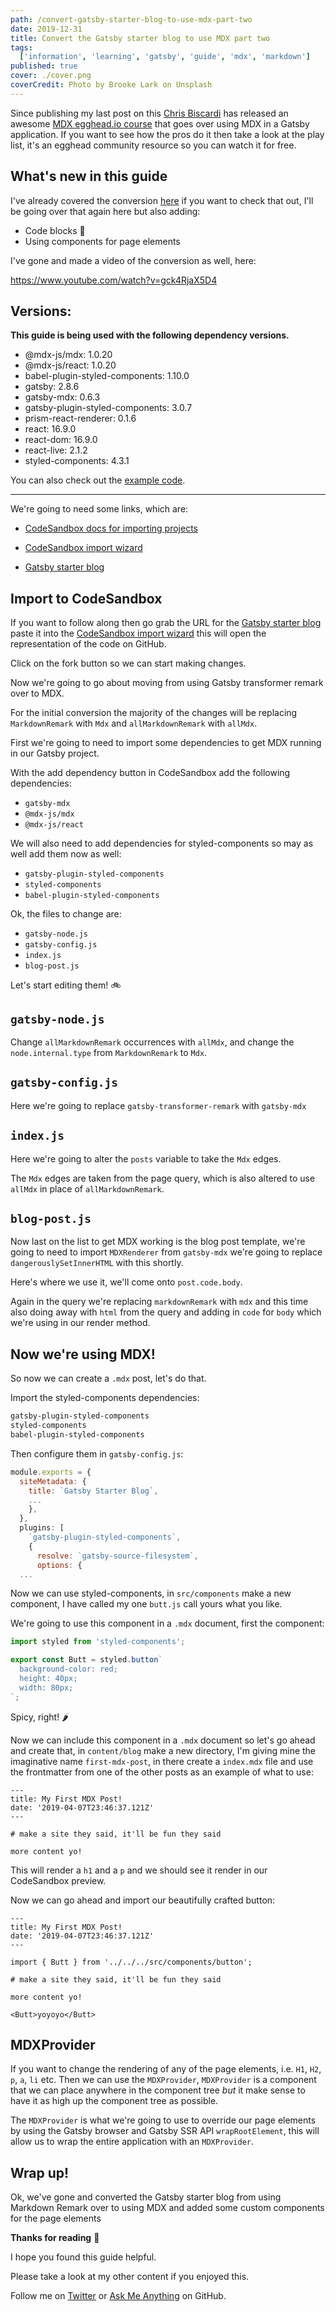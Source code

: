 ```yaml
---
path: /convert-gatsby-starter-blog-to-use-mdx-part-two
date: 2019-12-31
title: Convert the Gatsby starter blog to use MDX part two
tags:
  ['information', 'learning', 'gatsby', 'guide', 'mdx', 'markdown']
published: true
cover: ./cover.png
coverCredit: Photo by Brooke Lark on Unsplash
---
```


Since publishing my last post on this [Chris Biscardi] has released an
awesome [MDX egghead.io course] that goes over using MDX in a Gatsby
application. If you want to see how the pros do it then take a look at
the play list, it's an egghead community resource so you can watch it
for free.

## What's new in this guide

I've already covered the conversion [here] if you want to check that
out, I'll be going over that again here but also adding:

- Code blocks 🎉
- Using components for page elements

I've gone and made a video of the conversion as well, here:

https://www.youtube.com/watch?v=gck4RjaX5D4

## Versions:

**This guide is being used with the following dependency versions.**

- @mdx-js/mdx: 1.0.20
- @mdx-js/react: 1.0.20
- babel-plugin-styled-components: 1.10.0
- gatsby: 2.8.6
- gatsby-mdx: 0.6.3
- gatsby-plugin-styled-components: 3.0.7
- prism-react-renderer: 0.1.6
- react: 16.9.0
- react-dom: 16.9.0
- react-live: 2.1.2
- styled-components: 4.3.1

You can also check out the [example code].

---

We're going to need some links, which are:

- [CodeSandbox docs for importing projects]

- [CodeSandbox import wizard]

- [Gatsby starter blog]

## Import to CodeSandbox

If you want to follow along then go grab the URL for the [Gatsby
starter blog] paste it into the [CodeSandbox import wizard] this will
open the representation of the code on GitHub.

Click on the fork button so we can start making changes.

Now we're going to go about moving from using Gatsby transformer
remark over to MDX.

For the initial conversion the majority of the changes will be
replacing `MarkdownRemark` with `Mdx` and `allMarkdownRemark` with
`allMdx`.

First we're going to need to import some dependencies to get MDX
running in our Gatsby project.

With the add dependency button in CodeSandbox add the following
dependencies:

- `gatsby-mdx`
- `@mdx-js/mdx`
- `@mdx-js/react`

We will also need to add dependencies for styled-components so may as
well add them now as well:

- `gatsby-plugin-styled-components`
- `styled-components`
- `babel-plugin-styled-components`

Ok, the files to change are:

- `gatsby-node.js`
- `gatsby-config.js`
- `index.js`
- `blog-post.js`

Let's start editing them! 🚲

## `gatsby-node.js`

Change `allMarkdownRemark` occurrences with `allMdx`, and change the
`node.internal.type` from `MarkdownRemark` to `Mdx`.

## `gatsby-config.js`

Here we're going to replace `gatsby-transformer-remark` with
`gatsby-mdx`

## `index.js`

Here we're going to alter the `posts` variable to take the `Mdx`
edges.

The `Mdx` edges are taken from the page query, which is also altered
to use `allMdx` in place of `allMarkdownRemark`.

## `blog-post.js`

Now last on the list to get MDX working is the blog post template,
we're going to need to import `MDXRenderer` from `gatsby-mdx` we're
going to replace `dangerouslySetInnerHTML` with this shortly.

Here's where we use it, we'll come onto `post.code.body`.

Again in the query we're replacing `markdownRemark` with `mdx` and
this time also doing away with `html` from the query and adding in
`code` for `body` which we're using in our render method.

## Now we're using MDX!

So now we can create a `.mdx` post, let's do that.

Import the styled-components dependencies:

```bash
gatsby-plugin-styled-components
styled-components
babel-plugin-styled-components
```

Then configure them in `gatsby-config.js`:

```js
module.exports = {
  siteMetadata: {
    title: `Gatsby Starter Blog`,
    ...
    },
  },
  plugins: [
    `gatsby-plugin-styled-components`,
    {
      resolve: `gatsby-source-filesystem`,
      options: {
  ...
```

Now we can use styled-components, in `src/components` make a new
component, I have called my one `butt.js` call yours what you like.

We're going to use this component in a `.mdx` document, first the
component:

```js
import styled from 'styled-components';

export const Butt = styled.button`
  background-color: red;
  height: 40px;
  width: 80px;
`;
```

Spicy, right! 🌶

Now we can include this component in a `.mdx` document so let's go
ahead and create that, in `content/blog` make a new directory, I'm
giving mine the imaginative name `first-mdx-post`, in there create a
`index.mdx` file and use the frontmatter from one of the other posts
as an example of what to use:

```mdx
---
title: My First MDX Post!
date: '2019-04-07T23:46:37.121Z'
---

# make a site they said, it'll be fun they said

more content yo!
```

This will render a `h1` and a `p` and we should see it render in our
CodeSandbox preview.

Now we can go ahead and import our beautifully crafted button:

```mdx
---
title: My First MDX Post!
date: '2019-04-07T23:46:37.121Z'
---

import { Butt } from '../../../src/components/button';

# make a site they said, it'll be fun they said

more content yo!

<Butt>yoyoyo</Butt>
```

## MDXProvider

If you want to change the rendering of any of the page elements, i.e.
`H1`, `H2`, `p`, `a`, `li` etc. Then we can use the `MDXProvider`,
`MDXProvider` is a component that we can place anywhere in the
component tree _but_ it make sense to have it as high up the component
tree as possible.

The `MDXProvider` is what we're going to use to override our page
elements by using the Gatsby browser and Gatsby SSR API
`wrapRootElement`, this will allow us to wrap the entire application
with an `MDXProvider`.

## Wrap up!

Ok, we've gone and converted the Gatsby starter blog from using
Markdown Remark over to using MDX and added some custom components for
the page elements

**Thanks for reading** 🙏

I hope you found this guide helpful.

Please take a look at my other content if you enjoyed this.

Follow me on [Twitter] or [Ask Me Anything] on GitHub.

<!-- Links -->

[mdx egghead.io course]:
  https://egghead.io/playlists/building-websites-with-mdx-and-gatsby-161e9529
[twitter]: https://twitter.com/spences10
[ask me anything]: https://github.com/spences10/ama
[example code]:
  https://codesandbox.io/s/gatsby-starter-blog-mdx-part-two-8iut4
[gatsby starter blog]: https://github.com/gatsbyjs/gatsby-starter-blog
[codesandbox import wizard]: https://codesandbox.io/s/github
[codesandbox docs for importing projects]:
  https://codesandbox.io/docs/importing
[chris biscardi]: https://twitter.com/chrisbiscardi
[here]:
  https://blog.scottspence.me/convert-gatsby-default-blog-to-use-mdx
